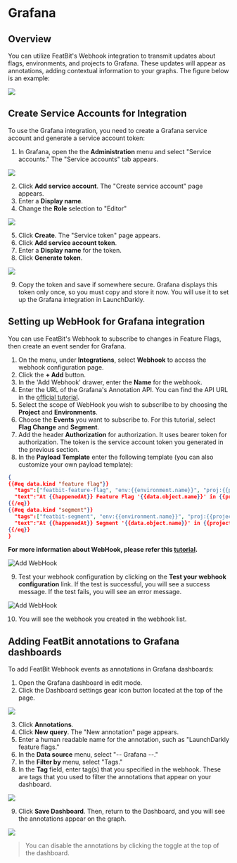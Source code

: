 
# Grafana

## Overview

You can utilize FeatBit's Webhook integration to transmit updates about flags, environments, and projects to Grafana. These updates will appear as annotations, adding contextual information to your graphs. The figure below is an example:

![](../../integrations/assets/grafana/overview.png)

## Create Service Accounts for Integration

To use the Grafana integration, you need to create a Grafana service account and generate a service account token:

1. In Grafana, open the the **Administration** menu and select "Service accounts." The "Service accounts" tab appears.

![](../../integrations/assets/grafana/add-service-account.png)

2. Click **Add service account**. The "Create service account" page appears.
3. Enter a **Display name**.
4. Change the **Role** selection to "Editor"

![](../../integrations/assets/grafana/add-service-account-2.png)

5. Click **Create**. The "Service token" page appears.
6. Click **Add service account token**.
7. Enter a **Display name** for the token.
8. Click **Generate token**.

![](../../integrations/assets/grafana/add-service-account-4.png)

9. Copy the token and save if somewhere secure. Grafana displays this token only once, so you must copy and store it now. You will use it to set up the Grafana integration in LaunchDarkly.

## Setting up WebHook for Grafana integration

You can use FeatBit's Webhook to subscribe to changes in Feature Flags, then create an event sender for Grafana.

1. On the menu, under **Integrations**, select **Webhook** to access the webhook configuration page.
2. Click the **+ Add** button. 
3. In the 'Add Webhook' drawer, enter the **Name** for the webhook.
4. Enter the URL of the Grafana's Annotation API. You can find the API URL in the [official tutorial](https://grafana.com/docs/grafana/latest/developers/http_api/annotations/).
5. Select the scope of WebHook you wish to subscrilbe to by choosing the **Project** and **Environments**.
6. Choose the **Events** you want to subscribe to. For this tutorial, select **Flag Change** and **Segment**.
7. Add the header **Authorization** for authorization. It uses bearer token for authorization. The token is the service account token you generated in the previous section.
8. In the **Payload Template** enter the following template (you can also customize your own payload template):

```json
{
{{#eq data.kind "feature flag"}}
  "tags":["featbit-feature-flag", "env:{{environment.name}}", "proj:{{project.name}}"],
  "text":"At {{happenedAt}} Feature Flag '{{data.object.name}}' in {{project.name}}/{{environment.name}}: <br/> {{#each changes}}{{this}}{{#unless @last}} ; {{/unless}}{{/each}}"
{{/eq}}
{{#eq data.kind "segment"}}
  "tags":["featbit-segment", "env:{{environment.name}}", "proj:{{project.name}}"],
  "text":"At {{happenedAt}} Segment '{{data.object.name}}' in {{project.name}}/{{environment.name}}: <br/> {{#each changes}}{{this}}{{#unless @last}} ; {{/unless}}{{/each}}"
{{/eq}}
}
```

**For more information about WebHook, please refer this [tutorial](/integrations/webhooks).**

![Add WebHook](../../integrations/assets/grafana/create-webhook.png)

9. Test your webhook configuration by clicking on the **Test your webhook configuration** link. If the test is successful, you will see a success message. If the test fails, you will see an error message.

![Add WebHook](../../integrations/assets/grafana/add-annotation.png)

10. You will see the webhook you created in the webhook list.

## Adding FeatBit annotations to Grafana dashboards

To add FeatBit Webhook events as annotations in Grafana dashboards:

1. Open the Grafana dashboard in edit mode.
2. Click the Dashboard settings gear icon button located at the top of the page.

![](../../integrations/assets/grafana/annotation-1.png)

3. Click **Annotations**.
4. Click **New query**. The "New annotation" page appears.
5. Enter a human readable name for the annotation, such as "LaunchDarkly feature flags."
6. In the **Data source** menu, select "-- Grafana --."
7. In the **Filter by** menu, select "Tags."
8. In the **Tag** field, enter tag(s) that you specified in the webhook. These are tags that you used to filter the annotations that appear on your dashboard.

![](../../integrations/assets/grafana/annotation-2.png)

9. Click **Save Dashboard**. Then, return to the Dashboard, and you will see the annotations appear on the graph. 

![](../../integrations/assets/grafana/overview.png)

> You can disable the annotations by clicking the toggle at the top of the dashboard.